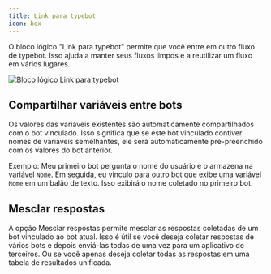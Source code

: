 ```yaml
---
title: Link para typebot
icon: box
---
```


O bloco lógico "Link para typebot" permite que você entre em outro fluxo de typebot. Isso ajuda a manter seus fluxos limpos e a reutilizar um fluxo em vários lugares.

![Bloco lógico Link para typebot](/images/blocks/logic/link.png)

## Compartilhar variáveis entre bots

Os valores das variáveis existentes são automaticamente compartilhados com o bot vinculado. Isso significa que se este bot vinculado contiver nomes de variáveis semelhantes, ele será automaticamente pré-preenchido com os valores do bot anterior.

Exemplo: Meu primeiro bot pergunta o nome do usuário e o armazena na variável `Nome`. Em seguida, eu vinculo para outro bot que exibe uma variável `Nome` em um balão de texto. Isso exibirá o nome coletado no primeiro bot.

## Mesclar respostas

A opção Mesclar respostas permite mesclar as respostas coletadas de um bot vinculado ao bot atual. Isso é útil se você deseja coletar respostas de vários bots e depois enviá-las todas de uma vez para um aplicativo de terceiros. Ou se você apenas deseja coletar todas as respostas em uma tabela de resultados unificada.
